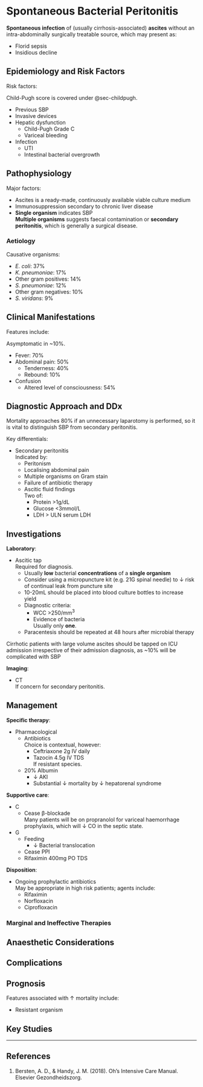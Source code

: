 # Spontaneous Bacterial Peritonitis

**Spontaneous infection** of (usually cirrhosis-associated) **ascites** without an intra-abdominally surgically treatable source, which may present as:

* Florid sepsis
* Insidious decline

## Epidemiology and Risk Factors

Risk factors:

:::column-margin
Child-Pugh score is covered under @sec-childpugh.
:::

* Previous SBP
* Invasive devices
* Hepatic dysfunction
	* Child-Pugh Grade C
	* Variceal bleeding
* Infection
	* UTI
	* Intestinal bacterial overgrowth

## Pathophysiology

Major factors:

* Ascites is a ready-made, continuously available viable culture medium
* Immunosuppression secondary to chronic liver disease
* **Single organism** indicates SBP\
**Multiple organisms** suggests faecal contamination or **secondary peritonitis**, which is generally a surgical disease.


### Aetiology

Causative organisms:

* *E. coli*: 37%
* *K. pneumoniae*: 17%
* Other gram positives: 14%
* *S. pneumoniae*: 12%
* Other gram negatives: 10%
* *S. viridans*: 9%

## Clinical Manifestations

Features include:

:::column-margin
Asymptomatic in ~10%.
:::

* Fever: 70%
* Abdominal pain: 50%
	* Tenderness: 40%
	* Rebound: 10%
* Confusion
	* Altered level of consciousness: 54%


## Diagnostic Approach and DDx

:::caution
Mortality approaches 80% if an unnecessary laparotomy is performed, so it is vital to distinguish SBP from secondary peritonitis.
:::

Key differentials:

* Secondary peritonitis\
Indicated by:
	* Peritonism
	* Localising abdominal pain
	* Multiple organisms on Gram stain
	* Failure of antibiotic therapy
	* Ascitic fluid findings\
	Two of:
		* Protein >1g/dL
		* Glucose <3mmol/L
		* LDH > ULN serum LDH


## Investigations

**Laboratory**:

* Ascitic tap\
Required for diagnosis.
	* Usually **low** bacterial **concentrations** of a **single organism**
	* Consider using a micropuncture kit (e.g. 21G spinal needle) to ↓ risk of continual leak from puncture site
	* 10-20mL should be placed into blood culture bottles to increase yield
	* Diagnostic criteria:
		* WCC >250/mm^3^
		* Evidence of bacteria\
		Usually only **one**.
	* Paracentesis should be repeated at 48 hours after microbial therapy

:::column-margin
Cirrhotic patients with large volume ascites should be tapped on ICU admission irrespective of their admission diagnosis, as ~10% will be complicated with SBP
:::

**Imaging**:

* CT\
If concern for secondary peritonitis.

## Management

**Specific therapy**:

* Pharmacological
	* Antibiotics\
	Choice is contextual, however:
		* Ceftriaxone 2g IV daily
		* Tazocin 4.5g IV TDS\
		If resistant species.
	* 20% Albumin
		* ↓ AKI
		* Substantial ↓ mortality by ↓ hepatorenal syndrome

**Supportive care**:

* C
	* Cease β-blockade\
	Many patients will be on propranolol for variceal haemorrhage prophylaxis, which will ↓ CO in the septic state.
* G
	* Feeding
		* ↓ Bacterial translocation
	* Cease PPI
	* Rifaximin 400mg PO TDS


**Disposition**:

* Ongoing prophylactic antibiotics\
May be appropriate in high risk patients; agents include:
	* Rifaximin
	* Norfloxacin
	* Ciprofloxacin


### Marginal and Ineffective Therapies

## Anaesthetic Considerations

## Complications

## Prognosis

Features associated with ↑ mortality include:

* Resistant organism

## Key Studies


---

## References

1. Bersten, A. D., & Handy, J. M. (2018). Oh’s Intensive Care Manual. Elsevier Gezondheidszorg.